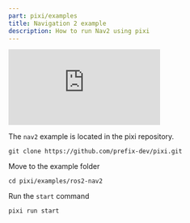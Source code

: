 ```yaml
---
part: pixi/examples
title: Navigation 2 example
description: How to run Nav2 using pixi
---
```


<iframe
  className={"aspect-video"}
  src="https://www.youtube.com/embed/Maf-9WDMAlk"
  title="Navigation 2 example"
  frameborder="0"
  allow="accelerometer; autoplay; clipboard-write; encrypted-media; gyroscope; picture-in-picture; web-share"
  allowfullscreen
></iframe>

The `nav2` example is located in the pixi repository.

```shell
git clone https://github.com/prefix-dev/pixi.git
```

Move to the example folder

```shell
cd pixi/examples/ros2-nav2
```

Run the `start` command

```shell
pixi run start
```
